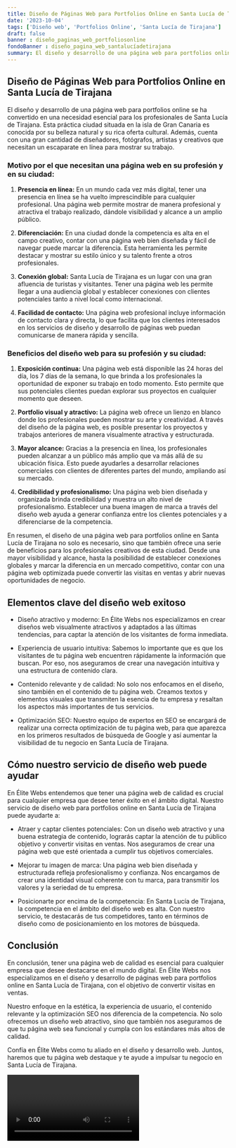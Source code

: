 ```yaml
---
title: Diseño de Páginas Web para Portfolios Online en Santa Lucía de Tirajana
date: '2023-10-04'
tags: ['Diseño web', 'Portfolios Online', 'Santa Lucía de Tirajana']
draft: false
banner : diseño_paginas_web_portfoliosonline
fondoBanner : diseño_pagina_web_santalucíadetirajana
summary: El diseño y desarrollo de una página web para portfolios online se ha convertido en una necesidad esencial para los profesionales de Santa Lucía de Tirajana. Esta práctica ciudad situada en la isla de Gran Canaria es conocida por su belleza natural y su rica oferta cultural. Además, cuenta con una gran cantidad de diseñadores, fotógrafos, artistas y creativos que necesitan un escaparate en línea para mostrar su trabajo.
---
```


## Diseño de Páginas Web para Portfolios Online en Santa Lucía de Tirajana

El diseño y desarrollo de una página web para portfolios online se ha convertido en una necesidad esencial para los profesionales de Santa Lucía de Tirajana. Esta práctica ciudad situada en la isla de Gran Canaria es conocida por su belleza natural y su rica oferta cultural. Además, cuenta con una gran cantidad de diseñadores, fotógrafos, artistas y creativos que necesitan un escaparate en línea para mostrar su trabajo.

### Motivo por el que necesitan una página web en su profesión y en su ciudad:

1. **Presencia en línea:** En un mundo cada vez más digital, tener una presencia en línea se ha vuelto imprescindible para cualquier profesional. Una página web permite mostrar de manera profesional y atractiva el trabajo realizado, dándole visibilidad y alcance a un amplio público.

2. **Diferenciación:** En una ciudad donde la competencia es alta en el campo creativo, contar con una página web bien diseñada y fácil de navegar puede marcar la diferencia. Esta herramienta les permite destacar y mostrar su estilo único y su talento frente a otros profesionales.

3. **Conexión global:** Santa Lucía de Tirajana es un lugar con una gran afluencia de turistas y visitantes. Tener una página web les permite llegar a una audiencia global y establecer conexiones con clientes potenciales tanto a nivel local como internacional.

4. **Facilidad de contacto:** Una página web profesional incluye información de contacto clara y directa, lo que facilita que los clientes interesados en los servicios de diseño y desarrollo de páginas web puedan comunicarse de manera rápida y sencilla.

### Beneficios del diseño web para su profesión y su ciudad:

1. **Exposición continua:** Una página web está disponible las 24 horas del día, los 7 días de la semana, lo que brinda a los profesionales la oportunidad de exponer su trabajo en todo momento. Esto permite que sus potenciales clientes puedan explorar sus proyectos en cualquier momento que deseen.

2. **Portfolio visual y atractivo:** La página web ofrece un lienzo en blanco donde los profesionales pueden mostrar su arte y creatividad. A través del diseño de la página web, es posible presentar los proyectos y trabajos anteriores de manera visualmente atractiva y estructurada.

3. **Mayor alcance:** Gracias a la presencia en línea, los profesionales pueden alcanzar a un público más amplio que va más allá de su ubicación física. Esto puede ayudarles a desarrollar relaciones comerciales con clientes de diferentes partes del mundo, ampliando así su mercado.

4. **Credibilidad y profesionalismo:** Una página web bien diseñada y organizada brinda credibilidad y muestra un alto nivel de profesionalismo. Establecer una buena imagen de marca a través del diseño web ayuda a generar confianza entre los clientes potenciales y a diferenciarse de la competencia.

En resumen, el diseño de una página web para portfolios online en Santa Lucía de Tirajana no solo es necesario, sino que también ofrece una serie de beneficios para los profesionales creativos de esta ciudad. Desde una mayor visibilidad y alcance, hasta la posibilidad de establecer conexiones globales y marcar la diferencia en un mercado competitivo, contar con una página web optimizada puede convertir las visitas en ventas y abrir nuevas oportunidades de negocio.

<GifSeo />

<Cta />

## Elementos clave del diseño web exitoso

- Diseño atractivo y moderno: En Élite Webs nos especializamos en crear diseños web visualmente atractivos y adaptados a las últimas tendencias, para captar la atención de los visitantes de forma inmediata.

- Experiencia de usuario intuitiva: Sabemos lo importante que es que los visitantes de tu página web encuentren rápidamente la información que buscan. Por eso, nos aseguramos de crear una navegación intuitiva y una estructura de contenido clara.

- Contenido relevante y de calidad: No solo nos enfocamos en el diseño, sino también en el contenido de tu página web. Creamos textos y elementos visuales que transmiten la esencia de tu empresa y resaltan los aspectos más importantes de tus servicios.

- Optimización SEO: Nuestro equipo de expertos en SEO se encargará de realizar una correcta optimización de tu página web, para que aparezca en los primeros resultados de búsqueda de Google y así aumentar la visibilidad de tu negocio en Santa Lucía de Tirajana.

## Cómo nuestro servicio de diseño web puede ayudar

En Élite Webs entendemos que tener una página web de calidad es crucial para cualquier empresa que desee tener éxito en el ámbito digital. Nuestro servicio de diseño web para portfolios online en Santa Lucía de Tirajana puede ayudarte a:

- Atraer y captar clientes potenciales: Con un diseño web atractivo y una buena estrategia de contenido, lograrás captar la atención de tu público objetivo y convertir visitas en ventas. Nos aseguramos de crear una página web que esté orientada a cumplir tus objetivos comerciales.

- Mejorar tu imagen de marca: Una página web bien diseñada y estructurada refleja profesionalismo y confianza. Nos encargamos de crear una identidad visual coherente con tu marca, para transmitir los valores y la seriedad de tu empresa.

- Posicionarte por encima de la competencia: En Santa Lucía de Tirajana, la competencia en el ámbito del diseño web es alta. Con nuestro servicio, te destacarás de tus competidores, tanto en términos de diseño como de posicionamiento en los motores de búsqueda.

## Conclusión

En conclusión, tener una página web de calidad es esencial para cualquier empresa que desee destacarse en el mundo digital. En Élite Webs nos especializamos en el diseño y desarrollo de páginas web para portfolios online en Santa Lucía de Tirajana, con el objetivo de convertir visitas en ventas.

Nuestro enfoque en la estética, la experiencia de usuario, el contenido relevante y la optimización SEO nos diferencia de la competencia. No solo ofrecemos un diseño web atractivo, sino que también nos aseguramos de que tu página web sea funcional y cumpla con los estándares más altos de calidad.

Confía en Élite Webs como tu aliado en el diseño y desarrollo web. Juntos, haremos que tu página web destaque y te ayude a impulsar tu negocio en Santa Lucía de Tirajana.

<Video />

<CtaBot job='Portfolios Online' city='Santa Lucía de Tirajana'/>

<Gmaps query='Santa Lucía de Tirajana+españa+maps' />
